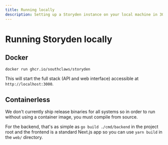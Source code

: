 ```yaml
---
title: Running locally
description: Setting up a Storyden instance on your local machine in 30 seconds.
---
```


# Running Storyden locally

## Docker

```sh
docker run ghcr.io/southclaws/storyden
```

This will start the full stack (API and web interface) accessible at `http://localhost:3000`.

## Containerless

We don't currently ship release binaries for all systems so in order to run without using a container image, you must compile from source.

For the backend, that's as simple as `go build ./cmd/backend` in the project root and the frontend is a standard Next.js app so you can use `yarn build` in the `web/` directory.
